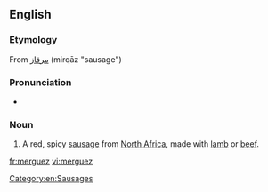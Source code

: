==English==
{{wikipedia}}

===Etymology===
From {{etyl|ar}} [[مرقاز]] (mirqāz "sausage")

===Pronunciation===
* {{IPA|/merˈɡez/}}

===Noun===
{{en-noun|-}}

# A red, spicy [[sausage]] from [[North Africa]], made with [[lamb]] or [[beef]].

[[Category:en:Sausages]]

[[fr:merguez]]
[[vi:merguez]]
